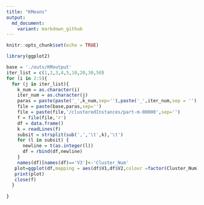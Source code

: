 ```yaml
---
title: "KMeans"
output:
  md_document:
    variant: markdown_github
---
```


```r
knitr::opts_chunk$set(echo = TRUE)
```


```r
library(ggplot2)
```



```r
base = './outs/KMoutput'
iter_list = c(1,2,3,4,5,10,20,30,50)
for (i in 2:5){
  for (j in iter_list){
    k_num = as.character(i)
    iter_num = as.character(j)
    paras = paste(paste('_',k_num,sep=''),paste('_',iter_num,sep = ''),sep='')
    file = paste(base,paras,sep='')
    file = paste(file,'/clusteredInstances/part-m-00000',sep='')
    f = file(file,'r')
    df = data.frame()
    k = readLines(f)
    subsit = strsplit(sub(',','\t',k),'\t')
    for (l in subsit) {
      newline = t(as.integer(l))
      df = rbind(df,newline)
    }
    names(df)[names(df)=='V3']<-'Cluster_Num'
   plot=ggplot(df,mapping = aes(df$V1,df$V2,colour =factor(Cluster_Num) ))+geom_point()+ggtitle(paste('KMeans Result',paras,sep=''))+xlab('x')+ylab('y')
   print(plot)
   close(f)
  }
  
}
```
